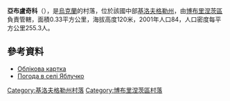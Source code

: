 {{coord|48|4|32|N|32|20|25|E|scale:100000_region:UA|display=title}}

'''亞布盧奇科'''（{{lang-uk|Яблучко}}），是[[烏克蘭|烏克蘭]]的村落，位於該國中部[[基洛夫格勒州|基洛夫格勒州]]，由[[博布里涅茨區|博布里涅茨區]]負責管轄，面積0.33平方公里，海拔高度120米，2001年人口84，人口密度每平方公里255.3人。

==參考資料==
*[http://gska2.rada.gov.ua/pls/z7502/A005?rdat1=11.11.2008&rf7571=16351 Облікова картка]{{dead link|date=2017年11月 |bot=InternetArchiveBot |fix-attempted=yes }}
* [http://weather.in.ua/ua/kirovogradskaja/7850 Погода в селі Яблучко] {{Wayback|url=http://weather.in.ua/ua/kirovogradskaja/7850 |date=20160425172424 }}

{{DEFAULTSORT:Жовтневе}}
[[Category:基洛夫格勒州村落|Category:基洛夫格勒州村落]]
[[Category:博布里涅茨區村落|Category:博布里涅茨區村落]]


{{Kirovohrad-geo-stub}}